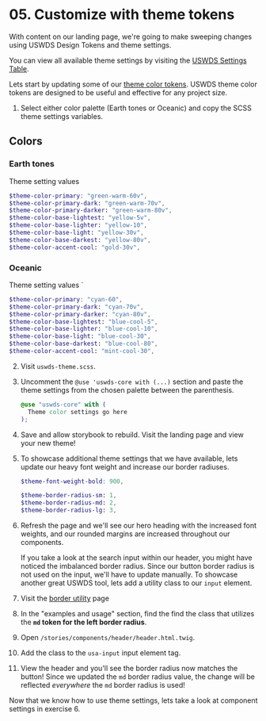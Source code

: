 
# 05. Customize with theme tokens

With content on our landing page, we're going to make sweeping changes using USWDS Design Tokens and theme settings.

You can view all available theme settings by visiting the [USWDS Settings Table](https://designsystem.digital.gov/documentation/settings/#general-settings-2).

Lets start by updating some of our [theme color tokens](https://designsystem.digital.gov/documentation/settings/#color-settings-2). USWDS theme color tokens are designed to be useful and effective for any project size.

1. Select either color palette (Earth tones or Oceanic)  and copy the SCSS theme settings variables.

  <h2>Colors</h2>
  <h3>Earth tones</h3>
  <ColorPalette>
    <ColorItem
      title="Base"
      subtitle="Base colors"
      colors={{
        'yellow-5v': '#fff5c2',
        'yellow-10': '#f5e6af',
        'yellow-30v': '#ddaa01',
        'yellow-80v': '#422d19',
      }}
    />
    <ColorItem
      title="Primary"
      colors={{
        'green-warm-60v': '#5a6613',
        'green-warm-70v': '#4b4e10',
      }}
    />
    <ColorItem
      title="Accent"
      colors={{
        'gold-30v': '#e5a000',
      }}
    />
  </ColorPalette>

  Theme setting values

  ```scss
  $theme-color-primary: "green-warm-60v",
  $theme-color-primary-dark: "green-warm-70v",
  $theme-color-primary-darker: "green-warm-80v",
  $theme-color-base-lightest: "yellow-5v",
  $theme-color-base-lighter: "yellow-10",
  $theme-color-base-light: "yellow-30v",
  $theme-color-base-darkest: "yellow-80v",
  $theme-color-accent-cool: "gold-30v",
  ```

  <h3>Oceanic</h3>
  <ColorPalette>
    <ColorItem
      title="Base"
      subtitle="Base colors"
      colors={{
        'blue-cool-5': '#e7f2f5',
        'blue-cool-10': '#dae9ee',
        'blue-cool-30': '#82b4c9',
        'blue-cool-80': '#14333d',
      }}
    />
    <ColorItem
      title="Primary"
      colors={{
        'cyan-60': '#2a646d',
        'cyan-70v': '#0e4f5c',
      }}
    />
    <ColorItem
      title="Accent"
      colors={{
        'mint-cool-30': '#6fbab3',
      }}
    />
  </ColorPalette>

  Theme setting values
`
  ```scss
  $theme-color-primary: "cyan-60",
  $theme-color-primary-dark: "cyan-70v",
  $theme-color-primary-darker: "cyan-80v",
  $theme-color-base-lightest: "blue-cool-5",
  $theme-color-base-lighter: "blue-cool-10",
  $theme-color-base-light: "blue-cool-30",
  $theme-color-base-darkest: "blue-cool-80",
  $theme-color-accent-cool: "mint-cool-30",
  ```

2. Visit `uswds-theme.scss`.
2. Uncomment the `@use 'uswds-core with (...)` section and paste the theme settings from the chosen palette between the parenthesis.
    ```scss
    @use "uswds-core" with (
      Theme color settings go here
    );
    ```
4. Save and allow storybook to rebuild. Visit the landing page and view your new theme!
4. To showcase additional theme settings that we have available, lets update our heavy font weight and increase our border radiuses.
    ```scss
    $theme-font-weight-bold: 900,

    $theme-border-radius-sm: 1,
    $theme-border-radius-md: 2,
    $theme-border-radius-lg: 3,
    ```
6. Refresh the page and we'll see our hero heading with the increased font weights, and our rounded margins are increased throughout our components.

    If you take a look at the search input within our header, you might have noticed the imbalanced border radius. Since our button border radius is not used on the input, we'll have to update manually. To showcase another great USWDS tool, lets add a utility class to our `input` element.

7. Visit the [border utility](https://designsystem.digital.gov/utilities/border/) page
7. In the "examples and usage" section, find the find the class that utilizes the **`md` token for the left border radius**.
7. Open `/stories/components/header/header.html.twig`.
7. Add the class to the `usa-input` input element tag.
7. View the header and you'll see the border radius now matches the button! Since we updated the `md` border radius value, the change will be reflected _everywhere_ the `md` border radius is used!

Now that we know how to use theme settings, lets take a look at component settings in exercise 6.
